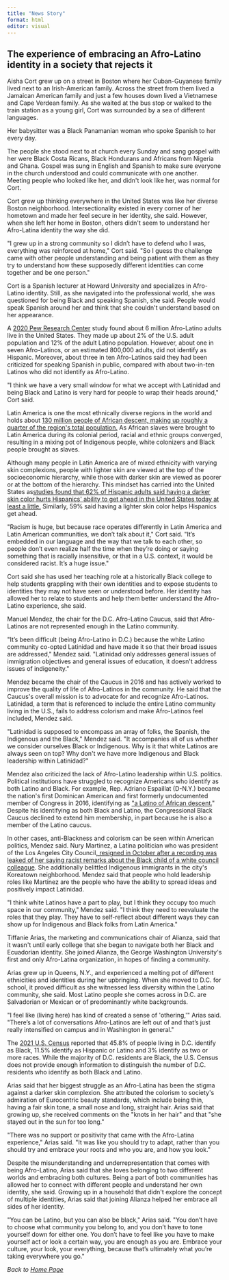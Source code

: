 ```yaml
---
title: "News Story"
format: html
editor: visual
---
```


## The experience of embracing an Afro-Latino identity in a society that rejects it

Aisha Cort grew up on a street in Boston where her Cuban-Guyanese family lived next to an Irish-American family. Across the street from them lived a Jamaican American family and just a few houses down lived a Vietnamese and Cape Verdean family. As she waited at the bus stop or walked to the train station as a young girl, Cort was surrounded by a sea of different languages.

Her babysitter was a Black Panamanian woman who spoke Spanish to her every day. 

The people she stood next to at church every Sunday and sang gospel with her were Black Costa Ricans, Black Hondurans and Africans from Nigeria and Ghana. Gospel was sung in English and Spanish to make sure everyone in the church understood and could communicate with one another. Meeting people who looked like her, and didn\'t look like her, was normal for Cort.

Cort grew up thinking everywhere in the United States was like her diverse Boston neighborhood. Intersectionality existed in every corner of her hometown and made her feel secure in her identity, she said. However, when she left her home in Boston, others didn\'t seem to understand her Afro-Latina identity the way she did. 

\"I grew up in a strong community so I didn't have to defend who I was, everything was reinforced at home,\" Cort said. \"So I guess the challenge came with other people understanding and being patient with them as they try to understand how these supposedly different identities can come together and be one person.\"

Cort is a Spanish lecturer at Howard University and specializes in Afro-Latino identity. Still, as she navigated into the professional world, she was questioned for being Black and speaking Spanish, she said. People would speak Spanish around her and think that she couldn\'t understand based on her appearance. 

A [2020 Pew Research Center ](https://www.pewresearch.org/fact-tank/2022/05/02/about-6-million-u-s-adults-identify-as-afro-latino/) study found about 6 million Afro-Latino adults live in the United States. They made up about 2% of the U.S. adult population and 12% of the adult Latino population. However, about one in seven Afro-Latinos, or an estimated 800,000 adults, did not identify as Hispanic. Moreover, about three in ten Afro-Latinos said they had been criticized for speaking Spanish in public, compared with about two-in-ten Latinos who did not identify as Afro-Latino. 

\"I think we have a very small window for what we accept with Latinidad and being Black and Latino is very hard for people to wrap their heads around,\" Cort said.

Latin America is one the most ethnically diverse regions in the world and holds about [130 million people of African descent, making up roughly a quarter of the region\'s total population.](https://perla.princeton.edu/) As African slaves were brought to Latin America during its colonial period, racial and ethnic groups converged, resulting in a mixing pot of Indigenous people, white colonizers and Black people brought as slaves.

Although many people in Latin America are of mixed ethnicity with varying skin complexions, people with lighter skin are viewed at the top of the socioeconomic hierarchy, while those with darker skin are viewed as poorer or at the bottom of the hierarchy. This mindset has carried into the United States as[ studies found that 62% of Hispanic adults said having a darker skin color hurts Hispanics\' ability to get ahead in the United States today at least a little. ](https://www.pewresearch.org/hispanic/2021/11/04/majority-of-latinos-say-skin-color-impacts-opportunity-in-america-and-shapes-daily-life/) Similarly, 59% said having a lighter skin color helps Hispanics get ahead.

\"Racism is huge, but because race operates differently in Latin America and Latin American communities, we don't talk about it,\" Cort said. \"It's embedded in our language and the way that we talk to each other, so people don't even realize half the time when they're doing or saying something that is racially insensitive, or that in a U.S. context, it would be considered racist. It's a huge issue.\"

Cort said she has used her teaching role at a historically Black college to help students grappling with their own identities and to expose students to identities they may not have seen or understood before. Her identity has allowed her to relate to students and help them better understand the Afro-Latino experience, she said. 

Manuel Mendez, the chair for the D.C. Afro-Latino Caucus, said that Afro-Latinos are not represented enough in the Latino community.

\"It's been difficult (being Afro-Latino in D.C.) because the white Latino community co-opted Latinidad and have made it so that their broad issues are addressed,\" Mendez said. \"Latinidad only addresses general issues of immigration objectives and general issues of education, it doesn\'t address issues of indigeneity.\"

Mendez became the chair of the Caucus in 2016 and has actively worked to improve the quality of life of Afro-Latinos in the community. He said that the Caucus\'s overall mission is to advocate for and recognize Afro-Latinos. Latinidad, a term that is referenced to include the entire Latino community living in the U.S., fails to address colorism and make Afro-Latinos feel included, Mendez said.

\"Latinidad is supposed to encompass an array of folks, the Spanish, the Indigenous and the Black,\" Mendez said. \"It accompanies all of us whether we consider ourselves Black or Indigenous. Why is it that white Latinos are always seen on top? Why don\'t we have more Indigenous and Black leadership within Latinidad?\" 

Mendez also criticized the lack of Afro-Latino leadership within U.S. politics. Political institutions have struggled to recognize Americans who identify as both Latino and Black. For example, Rep. Adriano Espaillat (D-N.Y.) became the nation\'s first Dominican American and first formerly undocumented member of Congress in 2016, identifying as [\"a Latino of African descent.](https://www.axios.com/2022/02/15/adriano-espaillat-black-caucus)\" Despite his identifying as both Black and Latino, the Congressional Black Caucus declined to extend him membership, in part because he is also a member of the Latino caucus. 

In other cases, anti-Blackness and colorism can be seen within American politics, Mendez said. Nury Martinez, a Latina politician who was president of the Los Angeles City Council[, resigned in October after a recording was leaked of her saying racist remarks about the Black child of a white council colleague](https://www.nytimes.com/2022/10/12/us/los-angeles-council-nury-martinez-resigns.html). She additionally belittled Indigenous immigrants in the city\'s Koreatown neighborhood. Mendez said that people who hold leadership roles like Martinez are the people who have the ability to spread ideas and positively impact Latinidad.

\"I think white Latinos have a part to play, but I think they occupy too much space in our community,\" Mendez said. \"I think they need to reevaluate the roles that they play. They have to self-reflect about different ways they can show up for Indigenous and Black folks from Latin America.\"

Tiffanie Arias, the marketing and communications chair of Alianza, said that it wasn\'t until early college that she began to navigate both her Black and Ecuadorian identity. She joined Alianza, the George Washington University\'s first and only Afro-Latina organization, in hopes of finding a community.

Arias grew up in Queens, N.Y., and experienced a melting pot of different ethnicities and identities during her upbringing. When she moved to D.C. for school, it proved difficult as she witnessed less diversity within the Latino community, she said. Most Latino people she comes across in D.C. are Salvadorian or Mexican or of predominantly white backgrounds.

\"I feel like (living here) has kind of created a sense of \'othering,\'\" Arias said. \"There's a lot of conversations Afro-Latinos are left out of and that's just really intensified on campus and in Washington in general.\"

The [2021 U.S. Census](https://www.census.gov/quickfacts/DC) reported that 45.8% of people living in D.C. identify as Black, 11.5% identify as Hispanic or Latino and 3% identify as two or more races. While the majority of D.C. residents are Black, the U.S. Census does not provide enough information to distinguish the number of D.C. residents who identify as both Black and Latino. 

Arias said that her biggest struggle as an Afro-Latina has been the stigma against a darker skin complexion. She attributed the colorism to society\'s admiration of Eurocentric beauty standards, which include being thin, having a fair skin tone, a small nose and long, straight hair. Arias said that growing up, she received comments on the \"knots in her hair\" and that \"she stayed out in the sun for too long.\"

\"There was no support or positivity that came with the Afro-Latina experience,\" Arias said. \"It was like you should try to adapt, rather than you should try and embrace your roots and who you are, and how you look.\"

Despite the misunderstanding and underrepresentation that comes with being Afro-Latino, Arias said that she loves belonging to two different worlds and embracing both cultures. Being a part of both communities has allowed her to connect with different people and understand her own identity, she said. Growing up in a household that didn\'t explore the concept of multiple identities, Arias said that joining Alianza helped her embrace all sides of her identity. 

\"You can be Latino, but you can also be black,\" Arias said. \"You don't have to choose what community you belong to, and you don't have to tone yourself down for either one. You don't have to feel like you have to make yourself act or look a certain way, you are enough as you are. Embrace your culture, your look, your everything, because that's ultimately what you're taking everywhere you go.\"

*Back to [Home Page](https://kbrown86.github.io/kyliebrownwebsite/index2.html)*
